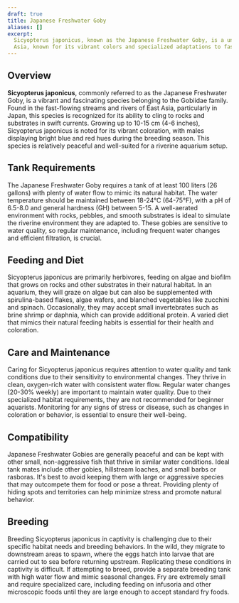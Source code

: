 ```yaml
---
draft: true
title: Japanese Freshwater Goby
aliases: []
excerpt:
  Sicyopterus japonicus, known as the Japanese Freshwater Goby, is a unique species of freshwater fish native to East
  Asia, known for its vibrant colors and specialized adaptations to fast-flowing streams.
---
```


## Overview

**Sicyopterus japonicus**, commonly referred to as the Japanese Freshwater Goby, is a vibrant and fascinating species
belonging to the Gobiidae family. Found in the fast-flowing streams and rivers of East Asia, particularly in Japan, this
species is recognized for its ability to cling to rocks and substrates in swift currents. Growing up to 10-15 cm (4-6
inches), Sicyopterus japonicus is noted for its vibrant coloration, with males displaying bright blue and red hues
during the breeding season. This species is relatively peaceful and well-suited for a riverine aquarium setup.

## Tank Requirements

The Japanese Freshwater Goby requires a tank of at least 100 liters (26 gallons) with plenty of water flow to mimic its
natural habitat. The water temperature should be maintained between 18-24°C (64-75°F), with a pH of 6.5-8.0 and general
hardness (GH) between 5-15. A well-aerated environment with rocks, pebbles, and smooth substrates is ideal to simulate
the riverine environment they are adapted to. These gobies are sensitive to water quality, so regular maintenance,
including frequent water changes and efficient filtration, is crucial.

## Feeding and Diet

Sicyopterus japonicus are primarily herbivores, feeding on algae and biofilm that grows on rocks and other substrates in
their natural habitat. In an aquarium, they will graze on algae but can also be supplemented with spirulina-based
flakes, algae wafers, and blanched vegetables like zucchini and spinach. Occasionally, they may accept small
invertebrates such as brine shrimp or daphnia, which can provide additional protein. A varied diet that mimics their
natural feeding habits is essential for their health and coloration.

## Care and Maintenance

Caring for Sicyopterus japonicus requires attention to water quality and tank conditions due to their sensitivity to
environmental changes. They thrive in clean, oxygen-rich water with consistent water flow. Regular water changes (20-30%
weekly) are important to maintain water quality. Due to their specialized habitat requirements, they are not recommended
for beginner aquarists. Monitoring for any signs of stress or disease, such as changes in coloration or behavior, is
essential to ensure their well-being.

## Compatibility

Japanese Freshwater Gobies are generally peaceful and can be kept with other small, non-aggressive fish that thrive in
similar water conditions. Ideal tank mates include other gobies, hillstream loaches, and small barbs or rasboras. It's
best to avoid keeping them with large or aggressive species that may outcompete them for food or pose a threat.
Providing plenty of hiding spots and territories can help minimize stress and promote natural behavior.

## Breeding

Breeding Sicyopterus japonicus in captivity is challenging due to their specific habitat needs and breeding behaviors.
In the wild, they migrate to downstream areas to spawn, where the eggs hatch into larvae that are carried out to sea
before returning upstream. Replicating these conditions in captivity is difficult. If attempting to breed, provide a
separate breeding tank with high water flow and mimic seasonal changes. Fry are extremely small and require specialized
care, including feeding on infusoria and other microscopic foods until they are large enough to accept standard fry
foods.
